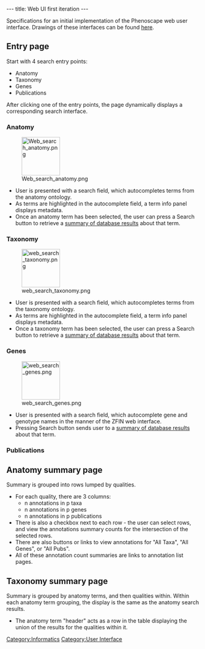---
title: Web UI first iteration
---

Specifications for an initial implementation of the Phenoscape web user interface.  Drawings of these interfaces can be found [[Web_UI_mockups|here]].

==Entry page==
Start with 4 search entry points:
* Anatomy
* Taxonomy
* Genes
* Publications

After clicking one of the entry points, the page dynamically displays a corresponding search interface.
===Anatomy===
[[Image:Web_search_anatomy.png|thumb|100px]]
* User is presented with a search field, which autocompletes terms from the anatomy ontology.
* As terms are highlighted in the autocomplete field, a term info panel displays metadata.
* Once an anatomy term has been selected, the user can press a Search button to retrieve a [[#Anatomy summary page|summary of database results]] about that term.

===Taxonomy===
[[Image:web_search_taxonomy.png|100px|thumb]]
* User is presented with a search field, which autocompletes terms from the taxonomy ontology.
* As terms are highlighted in the autocomplete field, a term info panel displays metadata.
* Once a taxonomy term has been selected, the user can press a Search button to retrieve a [[#Taxonomy summary page|summary of database results]] about that term.

===Genes===
[[Image:web_search_genes.png|100px|thumb]]
* User is presented with a search field, which autocomplete gene and genotype names in the manner of the ZFIN web interface.
* Pressing Search button sends user to a [[#Gene summary page|summary of database results]] about that term.

===Publications===

==Anatomy summary page==
Summary is grouped into rows lumped by qualities.
*For each quality, there are 3 columns:
** n annotations in p taxa
** n annotations in p genes
** n annotations in p publications
*There is also a checkbox next to each row - the user can select rows, and view the annotations summary counts for the intersection of the selected rows.
* There are also buttons or links to view annotations for "All Taxa", "All Genes", or "All Pubs".
* All of these annotation count summaries are links to annotation list pages.

==Taxonomy summary page==
Summary is grouped by anatomy terms, and then qualities within.  Within each anatomy term grouping, the display is the same as the anatomy search results.
* The anatomy term "header" acts as a row in the table displaying the union of the results for the qualities within it.

[[Category:Informatics]]
[[Category:User Interface]]